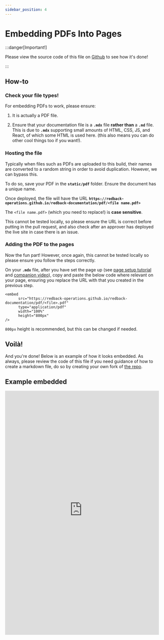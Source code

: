 ---
sidebar_position: 4
---

# Embedding PDFs Into Pages


:::danger[Important!]

Please view the source code of this file on
[Github](https://github.com/Redback-Operations/redback-documentation/blob/main/docs/example/pdf-tutorial.mdx) to see how it's done!

:::

## How-to

### Check your file types!

For embedding PDFs to work, please ensure:

1. It is actually a PDF file.

2. Ensure that your documentation file is a **`.mdx`** file **rather than** a **`.md`** file. This
is due to **`.mdx`** supporting small amounts of HTML, CSS, JS, and React, of which some HTML
is used here. (this also means you can do other cool things too if you want!).


### Hosting the file

Typically when files such as PDFs are uploaded to this build, their names are converted
to a random string in order to avoid duplication. However, we can bypass this.

To do so, save your PDF in the **`static/pdf`** folder. Ensure the document has a unique
name.

Once deployed, the file will have the URL **`https://redback-operations.github.io/redback-documentation/pdf/<file name.pdf>`**

The `<file name.pdf>` (which you need to replace!) is **case sensitive**.

This cannot be tested locally, so please ensure the URL is correct before putting in the
pull request, and also check after an approver has deployed the live site in case there is an
issue.


### Adding the PDF to the pages

Now the fun part! However, once again, this cannot be tested locally so please ensure you
follow the steps correctly.

On your **`.mdx`** file, after you have set the page up (see [page setup tutorial](tutorial) and
[companion video](https://youtu.be/AbDBXuXaJ_s)), copy and paste the below code where relevant
on your page, ensuring you replace the URL with that you created in the previous step.

```
<embed
      src="https://redback-operations.github.io/redback-documentation/pdf/<file>.pdf"
      type="application/pdf"
      width="100%"
      height="800px"
/>
```

`800px` height is recommended, but this can be changed if needed.

## Voilà!

And you're done! Below is an example of how it looks embedded. As always, please review the code
of this file if you need guidance of how to create a markdown file, do so by creating your own
fork of [the repo](https://github.com/Redback-Operations/redback-documentation/blob/main/docs/example/pdf-tutorial.mdx).


## Example embedded
<embed
      src="https://redback-operations.github.io/redback-documentation/pdf/ISMS.pdf"
      type="application/pdf"
      width="100%"
      height="800px"
/>
